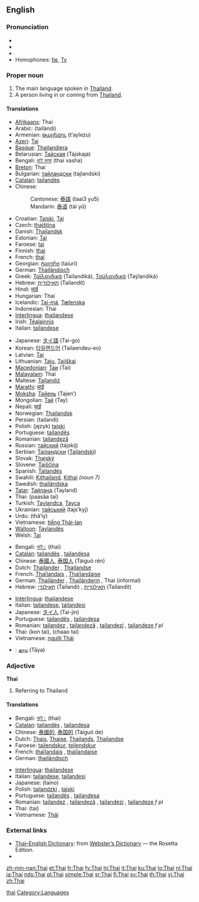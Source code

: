 {{interwiktionary|code=th}}
{{also|thai|thaï}}
==English==

===Pronunciation===
* {{IPA|/taɪ/}}
* {{audio|en-us-Thai.ogg|Audio (US)}}
* {{rhymes|aɪ}}
* Homophones: [[tie]], [[Ty]]

===Proper noun===
{{wikipedia}}
{{en-proper noun}}

# The main language spoken in [[Thailand]].
# A person living in or coming from [[Thailand]].

====Translations====
{{trans-top|language}}
* [[Afrikaans]]: Thai
* Arabic: {{Arab|[[تايلاندي]]}} (tailándi)
* Armenian: [[թայլեզու]] (t‘aylezu)
* [[Azeri]]: [[Тај]]
* [[Basque]]: [[Thailandiera]]
* Belarusian: [[Тайская]] (Tájskaja) {{f}}
* Bengali: [[থাই ভাষা]] (thai vasha)
* [[Breton]]: Thai
* Bulgarian: [[тайландски]] (tajlandski)
* [[Catalan]]: [[tailandès]] {{m}}
* Chinese:
*: Cantonese: [[泰語]] (taai3 yu5)
*: Mandarin: [[泰语]] (tài yǔ)
* Croatian: [[Tajski]], [[Tai]]
* Czech: [[thajština]] {{f}}
* Danish: [[Thailandsk]]
* Estonian: [[Tai]]
* Faroese: [[tai#Faroese|tai]]
* Finnish: [[thai]]
* French: [[thaï]] {{m}}
* Georgian: [[ტაიური]] (taiuri)
* German: [[Thailändisch]] {{n}}
* Greek: [[Ταϊλανδικά]] (Taïlandiká), [[Ταϋλανδικά]] (Taÿlandiká) {{n|p}}
* Hebrew: [[תאילנדית]] (Tailandít) {{f}}
* Hindi: [[थाई]]
* Hungarian: Thai
* Icelandic: [[Tai-má]], [[Tælenska]]
* Indonesian: Thai
* [[Interlingua]]: [[thailandese]]
* Irish: [[Téalainnis]]
* Italian: [[tailandese]] {{m}}
{{trans-mid}}
* Japanese: [[タイ語]] (Tai-go)
* Korean: [[타일랜드어]] (Tailaendeu-eo)
* Latvian: [[Tai]]
* Lithuanian: [[Tajų]], [[Tajiškai]]
* [[Macedonian]]: [[Таи]] (Tai)
* [[Malayalam]]: Thai
* Maltese: [[Tajlandiż]]
* [[Marathi]]: [[थाई]]
* [[Moksha]]: [[Тайень]] (Tajen’)
* Mongolian: [[Тай]] (Tay)
* Nepali: [[थाई]]
* Norwegian: [[Thailandsk]]
* Persian: {{fa-Arab|[[تایلندی]]}} (tailandi)
* Polish: (język) [[tajski]]
* Portuguese: [[tailandês]] {{m}}
* Romanian: [[tailandeză]] {{f}}
* Russian: [[тайский]] (tájskij) {{m}}
* Serbian: [[Тајландски]] ([[Tajlandski]])
* Slovak: [[Thajský]]
* Slovene: [[Tajščina]]
* Spanish: [[Tailandés]]
* Swahili: [[Kithailand]], [[Kithai]] ''(noun 7)''
* Swedish: [[thailändska]]
* [[Tatar]]: [[Тайланд]] (Tayland)
* Thai: {{Thai|[[ภาษาไทย]]}} (paasăa tai)
* Turkish: [[Taylandca]], [[Tayca]]
* Ukrainian: [[тайський]] (tajs’kyj)
* Urdu: {{ur-Arab|[[تهائی]]}} (thâ’iy)
* Vietnamese: [[tiếng Thái-lan]]
* [[Walloon]]: [[Taylandès]]
* Welsh: [[Tai]]
{{trans-bottom}}

{{trans-top|person}}
* Bengali: [[থাই।]] (thai)
* [[Catalan]]: [[tailandès]] {{m}}, [[tailandesa]] {{f}}
* Chinese: [[泰國人]], [[泰国人]] (Tàiguó rén)
* Dutch: [[Thailander]] {{m}}, [[Thailandse]] {{f}}
* French: [[Thaïlandais]] {{m}}, [[Thaïlandaise]] {{f}}
* German: [[Thailänder]] {{m}}, [[Thailänderin]] {{f}}, Thai {{m|f}} (informal)
* Hebrew: [[תאילנדי]] (Tailandi) {{m}}, [[תאילנדית]] (Tailandit) {{f}}
{{trans-mid}}
* [[Interlingua]]: [[thailandese]]
* Italian: [[tailandese]], [[tailandesi]] {{p}}
* Japanese: [[タイ人]] (Tai-jin)
* Portuguese: [[tailandês]] {{m}}, [[tailandesa]] {{f}}
* Romanian: [[tailandez]] {{m}}, [[tailandeză]] {{f}}, [[tailandezi]] {{p}}, [[tailandeze]] ''f pl''
* Thai: {{Thai|[[คนไทย]]}} (kon tai), {{Thai|[[ชาวไทย]]}} (chaao tai)
* Vietnamese: [[người Thái]]
{{trans-bottom}}

{{checktrans-top}}
* {{ttbc|Tamil}}: [[தாய]] (Tāya)
{{trans-bottom}}

===Adjective===
'''Thai'''

# Referring to Thailand

====Translations====
{{top}}
* Bengali: [[থাই|থাই।]] (thai)
* [[Catalan]]: [[tailandès]] {{m}}, [[tailandesa]] {{f}}
* Chinese: [[泰國的]], [[泰国的]] (Tàiguó de)
* Dutch: [[Thais]], [[Thaise]], [[Thailands]], [[Thailandse]]
* Faroese: [[tailendskur]], [[teilendskur]]
* French: [[thaïlandais]] {{m}}, [[thaïlandaise]] {{f}}
* German: [[thailändisch]]
{{mid}}
* [[Interlingua]]: [[thailandese]]
* Italian: [[tailandese]], [[tailandesi]] {{p}}
* Japanese: {{Jpan|[[タイの]]}} (taino)
* Polish: [[tajlandzki]] {{m}}, [[tajski]] {{m}}
* Portuguese: [[tailandês]] {{m}}, [[tailandesa]] {{f}}
* Romanian: [[tailandez]] {{m}}, [[tailandeză]] {{f}}, [[tailandezi]] {{p}}, [[tailandeze]] ''f pl''
* Thai: {{Thai|[[ไทย]]}} (tai)
* Vietnamese: [[Thái]]
{{bottom}}

===External links===
* [http://www.websters-online-dictionary.org/definition/Thai-english/ Thai–English Dictionary]: from [http://www.websters-online-dictionary.org/ Webster’s Dictionary] — the Rosetta Edition.
* {{ISO 639|link=Ethnologue|1code=th|code=tha}}

[[Category:English homophones|thai]]
[[Category:Languages]]

[[zh-min-nan:Thai]]
[[et:Thai]]
[[fr:Thai]]
[[fy:Thai]]
[[hi:Thai]]
[[it:Thai]]
[[ku:Thai]]
[[lo:Thai]]
[[nl:Thai]]
[[ja:Thai]]
[[nds:Thai]]
[[pl:Thai]]
[[simple:Thai]]
[[sr:Thai]]
[[fi:Thai]]
[[sv:Thai]]
[[th:Thai]]
[[vi:Thai]]
[[zh:Thai]]